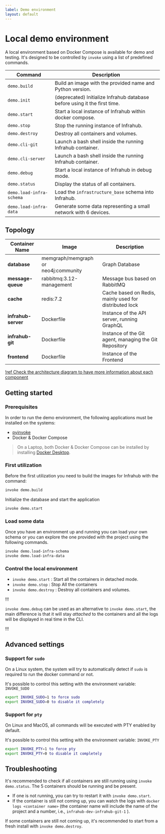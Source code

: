 ```yaml
---
label: Demo environment
layout: default
---
```

# Local demo environment

A local environment based on Docker Compose is available for demo and testing.
It's designed to be controlled by `invoke` using a list of predefined commands.

| Command                  | Description                                                               |
| ------------------------ | ------------------------------------------------------------------------- |
| `demo.build`             | Build an image with the provided name and Python version.                 |
| `demo.init`              | (deprecated) Initialize Infrahub database before using it the first time. |
| `demo.start`             | Start a local instance of Infrahub within docker compose.                 |
| `demo.stop`              | Stop the running instance of Infrahub.                                    |
| `demo.destroy`           | Destroy all containers and volumes.                                       |
| `demo.cli-git`           | Launch a bash shell inside the running Infrahub container.                |
| `demo.cli-server`        | Launch a bash shell inside the running Infrahub container.                |
| `demo.debug`             | Start a local instance of Infrahub in debug mode.                         |
| `demo.status`            | Display the status of all containers.                                     |
| `demo.load-infra-schema` | Load the `infrastructure_base` schema into Infrahub.                      |
| `demo.load-infra-data`   | Generate some data representing a small network with 6 devices.           |

## Topology

| Container Name      | Image                                                  | Description                                            |
| ------------------- | ------------------------------------------------------ | ------------------------------------------------------ |
| **database**        | memgraph/memgraph<br />or<br />neo4j:community | Graph Database                                         |
| **message-queue**   | rabbitmq:3.12-management                               | Message bus based on RabbitMQ                          |
| **cache**           | redis:7.2                                              | Cache based on Redis, mainly used for distributed lock |
| **infrahub-server** | Dockerfile                                             | Instance of the API server, running GraphQL            |
| **infrahub-git**    | Dockerfile                                             | Instance of the Git agent, managing the Git Repository |
| **frontend**        | Dockerfile                                             | Instance of the Frontend                               |

[!ref Check the architecture diagram to have more information about each component](./architecture.mdx)

## Getting started

### Prerequisites

In order to run the demo environment, the following applications must be installed on the systems:

- [pyinvoke](https://www.pyinvoke.org/)
- Docker & Docker Compose

> On a Laptop, both Docker & Docker Compose can be installed by installing [Docker Desktop](https://www.docker.com/products/docker-desktop/).

### First utilization

Before the first utilization you need to build the images for Infrahub with the command:

```sh
invoke demo.build
```

Initialize the database and start the application

```sh
invoke demo.start
```

### Load some data

Once you have an environment up and running you can load your own schema or you can explore the one provided with the project using the following commands.

```sh
invoke demo.load-infra-schema
invoke demo.load-infra-data
```

### Control the local environment

- `invoke demo.start` : Start all the containers in detached mode.
- `invoke demo.stop` : Stop All the containers
- `invoke demo.destroy` : Destroy all containers and volumes.

!!!

`invoke demo.debug` can be used as an alternative to `invoke demo.start`, the main difference is that it will stay *attached* to the containers and all the logs will be displayed in real time in the CLI.

!!!

## Advanced settings

### Support for `sudo`

On a Linux system, the system will try to automatically detect if `sudo` is required to run the docker command or not.

It's possible to control this setting with the environment variable: `INVOKE_SUDO`

```sh
export INVOKE_SUDO=1 to force sudo
export INVOKE_SUDO=0 to disable it completely
```

### Support for `pty`

On Linux and MacOS, all commands will be executed with PTY enabled by default.

It's possible to control this setting with the environment variable: `INVOKE_PTY`

```sh
export INVOKE_PTY=1 to force pty
export INVOKE_PTY=0 to disable it completely
```

## Troubleshooting

It's recommended to check if all containers are still running using `invoke demo.status`. The 5 containers should be running and be present.

- If one is not running, you can try to restart it with `invoke demo.start`.
- If the container is still not coming up, you can watch the logs with `docker logs <container name>` (the container name will include the name of the project and a number, i.e., `infrahub-dev-infrahub-git-1` ).

If some containers are still not coming up, it's recommended to start from a fresh install with `invoke demo.destroy`.
